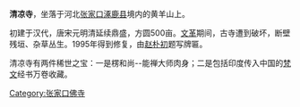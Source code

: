 {{Otheruses|清凉寺|other=同名或類似名的其它條目描述}}
{{unreferenced|time=2017-08-04T01:40:48+00:00}}
'''清凉寺'''，坐落于河北[[张家口|张家口]][[涿鹿县|涿鹿县]]境内的黄羊山上。

初建于汉代，唐宋元明清延续鼎盛，方圆500亩。[[文革|文革]]期间，古寺遭到破坏，断壁残垣、杂草丛生。1995年得到修复，由[[赵朴初|赵朴初]]题写牌匾。

清凉寺有两件稀世之宝：一是楞和尚--能禅大师肉身；二是包括印度传入中国的[[梵文|梵文]]经书万卷收藏。

{{佛教小作品}}
[[Category:张家口佛寺|Category:张家口佛寺]]